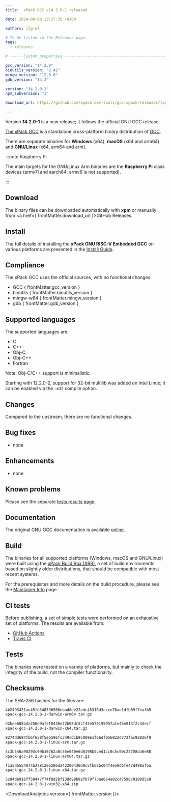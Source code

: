 ```yaml
---
title:  xPack GCC v14.2.0-1 released

date: 2024-08-08 13:27:35 +0300

authors: ilg-ul

# To be listed in the Releases page.
tags:
  - releases

# ----- Custom properties -----------------------------------------------------

gcc_version: "14.2.0"
binutils_version: "2.42"
mingw_version: "12.0.0"
gdb_version: "14.2"

version: "14.2.0-1"
npm_subversion: "1"

download_url: https://github.com/xpack-dev-tools/gcc-xpack/releases/tag/v14.2.0-1/

---
```


Version **14.2.0-1** is a new release; it follows the official GNU GCC release.

<!-- truncate -->



[The xPack GCC](https://xpack-dev-tools.github.io/gcc-xpack/)
is a standalone cross-platform binary distribution of
[GCC](https://gcc.gnu.org).

There are separate binaries for **Windows** (x64),
**macOS** (x64 and arm64)
and **GNU/Linux** (x64, arm64 and arm).

:::note Raspberry Pi

The main targets for the GNU/Linux Arm
binaries are the **Raspberry Pi** class devices (armv7l and aarch64;
armv6 is not supported).

:::

## Download

The binary files can be downloaded automatically with **xpm** or manually
from <a href={ frontMatter.download_url }>GitHub Releases</a>.

<Prerequisites/>

## Install

The full details of installing the **xPack GNU RISC-V Embedded GCC**
on various platforms are presented in the [Install Guide](/docs/install/).

## Compliance

The xPack GCC uses the official sources,
with no functional changes:

- GCC { frontMatter.gcc_version }
- binutils { frontMatter.binutils_version }
- mingw-w64 { frontMatter.mingw_version }
- gdb { frontMatter.gdb_version }

## Supported languages

The supported languages are:

- C
- C++
- Obj-C
- Obj-C++
- Fortran

Note: Obj-C/C++ support is minimalistic.

Starting with 12.2.0-2, support for 32-bit multilib was added on Intel
Linux; it can be enabled via the `-m32` compile option.

## Changes

Compared to the upstream, there are no functional changes.

## Bug fixes

- none

## Enhancements

- none

## Known problems

Please see the separate
[tests results page](/docs/tests/14.2.0-1/).

## Documentation

The original GNU GCC documentation is available
[online](https://gcc.gnu.org/onlinedocs/).

## Build

The binaries for all supported platforms
(Windows, macOS and GNU/Linux) were built using the
[xPack Build Box (XBB)](https://xpack.github.io/xbb/), a set
of build environments based on slightly older distributions, that should be
compatible with most recent systems.

For the prerequisites and more details on the build procedure, please see the
[Maintainer Info](/docs/maintainer/) page.

## CI tests

Before publishing, a set of simple tests were performed on an exhaustive
set of platforms. The results are available from:

- [GitHub Actions](https://github.com/xpack-dev-tools/gcc-xpack/actions/)
- [Travis CI](https://app.travis-ci.com/github/xpack-dev-tools/gcc-xpack/builds/)

## Tests

The binaries were tested on a variety of platforms,
but mainly to check the integrity of the
build, not the compiler functionality.

## Checksums

The SHA-256 hashes for the files are:

```txt
4b2493421ae45fd346396568ebad8de22edc45316d3ccce76ae1dfb09f7eafb5
xpack-gcc-14.2.0-1-darwin-arm64.tar.gz

d2beeb05bda256e9afef8436e72b68dc5cf42e570195957a1e45e013f2c3decf
xpack-gcc-14.2.0-1-darwin-x64.tar.gz

9274dd684fb6f658f5eb596fc349cdcb9c009e1f66df056822d772fac92826f9
xpack-gcc-14.2.0-1-linux-arm.tar.gz

4c3b546a98293c09b16762a8c55e040e6d0198b5ced1cc0c5c60c22758da6e88
xpack-gcc-14.2.0-1-linux-arm64.tar.gz

f1a5db554874b27812e6286d242200430d9c5fb62bc04f4e59d6fe47d498af5a
xpack-gcc-14.2.0-1-linux-x64.tar.gz

5c94de916ff50447f74f8d2bf13dd98b92f079f73ae064a02c47598c0109d5c8
xpack-gcc-14.2.0-1-win32-x64.zip

```

<DeprecationNotices/>

<DownloadAnalytics version={ frontMatter.version }/>
